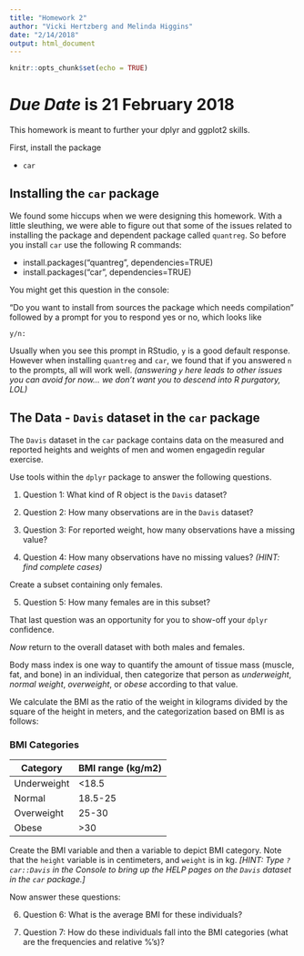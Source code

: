 ```yaml
---
title: "Homework 2"
author: "Vicki Hertzberg and Melinda Higgins"
date: "2/14/2018"
output: html_document
---
```


```r
knitr::opts_chunk$set(echo = TRUE)
```

# *Due Date* is 21 February 2018

This homework is meant to further your dplyr and ggplot2 skills. 

First, install the package 

* `car`

## Installing the `car` package

We found some hiccups when we were designing this homework. With a little sleuthing, we were able to figure out that some of the issues related to installing the package and dependent package called `quantreg`. So before you install `car` use the following R commands:

* install.packages("quantreg", dependencies=TRUE)
* install.packages("car", dependencies=TRUE)

You might get this question in the console: 

"Do you want to install from sources the package which needs compilation"
followed by a prompt for you to respond yes or no, which looks like

`y/n:`

Usually when you see this prompt in RStudio, `y` is a good default response. However when installing `quantreg` and `car`, we found that if you answered `n` to the prompts, all will work well. _(answering `y` here leads to other issues you can avoid for now... we don't want you to descend into R purgatory, LOL)_

## The Data - `Davis` dataset in the `car` package

The `Davis` dataset in the `car` package contains data on the measured and reported heights and weights of men and women engagedin regular exercise.

Use tools within the `dplyr` package to answer the following questions.

1. Question 1: What kind of R object is the `Davis` dataset?

2. Question 2: How many observations are in the `Davis` dataset?

3. Question 3: For reported weight, how many observations have a missing value?

4. Question 4: How many observations have no missing values? _(HINT: find complete cases)_

Create a subset containing only females.

5. Question 5: How many females are in this subset?

That last question was an opportunity for you to show-off your `dplyr` confidence. 

*Now* return to the overall dataset with both males and females.

Body mass index is one way to quantify the amount of tissue mass (muscle, fat, and bone) in an individual, then categorize that person as _underweight_, _normal_ _weight_, _overweight_, or _obese_ according to that value. 

We calculate the BMI as the ratio of the weight in kilograms divided by the square of the height in meters, and the categorization based on BMI is as follows:

### BMI Categories

 Category    | BMI range (kg/m2)   
 ----------- | ------------------- 
 Underweight | <18.5              
 Normal      | 18.5-25              
 Overweight  | 25-30                
 Obese       | >30                  

Create the BMI variable and then a variable to depict BMI category. Note that the `height` variable is in centimeters, and `weight` is in kg. _[HINT: Type `?car::Davis` in the Console to bring up the HELP pages on the `Davis` dataset in the `car` package.]_

Now answer these questions:

6. Question 6: What is the average BMI for these individuals?

7. Question 7: How do these individuals fall into the BMI categories (what are the frequencies and relative %'s)?

